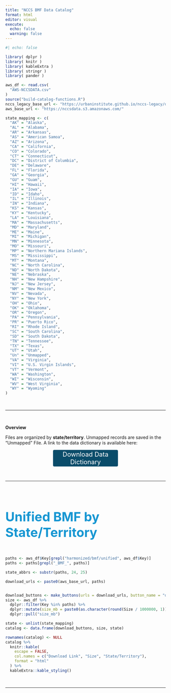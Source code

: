 ```yaml
---
title: "NCCS BMF Data Catalog"
format: html
editor: visual
execute: 
  echo: false
  warning: false
---
```


```r
#| echo: false

library( dplyr )
library( knitr )
library( kableExtra )
library( stringr )
library( pander )

aws_df <- read.csv(
  "AWS-NCCSDATA.csv"
)
source("build-catalog-functions.R")
nccs_legacy_base_url <- "https://urbaninstitute.github.io/nccs-legacy/dictionary/core/core_archive_html/"
aws_base_url <- "https://nccsdata.s3.amazonaws.com/"

state_mapping <- c(
  "AK" = "Alaska",
  "AL" = "Alabama",
  "AR" = "Arkansas",
  "AS" = "American Samoa",
  "AZ" = "Arizona",
  "CA" = "California",
  "CO" = "Colorado",
  "CT" = "Connecticut",
  "DC" = "District of Columbia",
  "DE" = "Delaware",
  "FL" = "Florida",
  "GA" = "Georgia",
  "GU" = "Guam",
  "HI" = "Hawaii",
  "IA" = "Iowa",
  "ID" = "Idaho",
  "IL" = "Illinois",
  "IN" = "Indiana",
  "KS" = "Kansas",
  "KY" = "Kentucky",
  "LA" = "Louisiana",
  "MA" = "Massachusetts",
  "MD" = "Maryland",
  "ME" = "Maine",
  "MI" = "Michigan",
  "MN" = "Minnesota",
  "MO" = "Missouri",
  "MP" = "Northern Mariana Islands",
  "MS" = "Mississippi",
  "MT" = "Montana",
  "NC" = "North Carolina",
  "ND" = "North Dakota",
  "NE" = "Nebraska",
  "NH" = "New Hampshire",
  "NJ" = "New Jersey",
  "NM" = "New Mexico",
  "NV" = "Nevada",
  "NY" = "New York",
  "OH" = "Ohio",
  "OK" = "Oklahoma",
  "OR" = "Oregon",
  "PA" = "Pennsylvania",
  "PR" = "Puerto Rico",
  "RI" = "Rhode Island",
  "SC" = "South Carolina",
  "SD" = "South Dakota",
  "TN" = "Tennessee",
  "TX" = "Texas",
  "UT" = "Utah",
  "Un" = "Unmapped",
  "VA" = "Virginia",
  "VI" = "U.S. Virgin Islands",
  "VT" = "Vermont",
  "WA" = "Washington",
  "WI" = "Wisconsin",
  "WV" = "West Virginia",
  "WY" = "Wyoming"
)
```

<br>

<hr>

<br>

**Overview**

Files are organized by **state/territory**. Unmapped records are saved in the "Unmapped" File. A link to the data dictionary is available here:

<a href="https://nccsdata.s3.amazonaws.com/harmonized/harmonized_data_dictionary.xlsx" class="button3">Download Data Dictionary</a>

<br>

<hr>

<br>

#### Unified BMF by State/Territory

```r
paths <- aws_df$Key[grepl("harmonized/bmf/unified", aws_df$Key)]
paths <- paths[grepl("_BMF_", paths)]

state_abbrs <- substr(paths, 24, 25)

download_urls <- paste0(aws_base_url, paths)


download_buttons <- make_buttons(urls = download_urls, button_name = "download")
size <- aws_df %>%
  dplyr::filter(Key %in% paths) %>%
  dplyr::mutate(size_mb = paste0(as.character(round(Size / 1000000, 1)), " mb")) %>%
  dplyr::pull("size_mb")

state <- unlist(state_mapping)
catalog <- data.frame(download_buttons, size, state)

rownames(catalog) <- NULL
catalog %>%
  knitr::kable(
    escape = FALSE,
    col.names = c("Download Link", "Size", "State/Territory"),
    format = "html"
  ) %>%
  kableExtra::kable_styling()
```

<br>

<hr>

<br>

```{=html}
<style>


h1.title {
 font-size: 60px;
 color: #0a4c6a;
}


h4, .h4 {
    font-size: 40px;
    color: #1696d2;
    margin-bottom: 50px;
}



.button {
  background-color: white;
  color:  #12719e;
  border: 2px solid  #12719e;   /* #008CBA; */
  padding: 5px 10px;
  text-align: center;
  text-decoration: none;
  display: inline-block;
  font-size: 14px;
  border-radius: 12px;
  width: 150px;
}
 
.button {
  transition-duration: 0.4s;
}

.button:hover {
  background-color: #1696d2; 
  color: white;
  border: 2px solid #12719e;
}


.button2 {
  background-color: white;
  color: #12719e;
  border: 2px solid #9d9d9d;   /* #008CBA; */
  padding: 5px 10px;
  text-align: center;
  text-decoration: none;
  display: inline-block;
  font-size: 14px;
  border-radius: 12px;
  width: 150px;
}

.button2 {
  transition-duration: 0.4s;
}

.button2:hover {
  background-color: #fff2cf; 
  color: #1696d2;
  font-weight: bold;
  border: 2px solid #1696d2;
}


.center {text-align: center;}

table td {
  vertical-align: middle;
}

blockquote {
    border-left: 4px solid #1696d2;
    margin-left: 10px;
    margin-inline-start: 0px;
    margin-inline-end: 0px;
    padding: 15px;
}

.button3 {
  background-color: #0a4c6a;
  color: white;
  border: 2px solid #0a4c6a;   
  text-align: center;
  text-decoration: none;
  display: inline-block;
  font-size: 20px;
  border-radius: 4px;
  width: 200px;
  display: grid;
  margin: auto;
}
</style>
```
